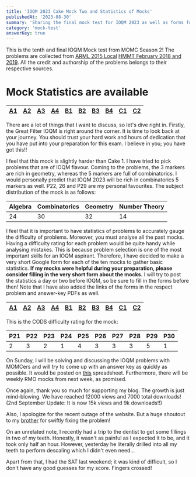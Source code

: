 ```yaml
---
title: 'IOQM 2023 Cake Mock Two and Statistics of Mocks'
publishedAt: '2023-08-30'
summary: 'Sharing the final mock test for IOQM 2023 as well as forms for each mock to compile statistics'
category: 'mock-test'
answerKey: true
---
```


This is the tenth and final IOQM Mock test from MOMC Season 2! The problems are collected from [ARML 2015 Local](https://www.arml2.com/arml_2017/public_arml_local/arml_local_sample_contest_files/ARMLLocal2015Solutions.pdf) [HMMT February 2018 and 2019](https://www.hmmt.org/www/archive/problems). All the credit and authorship of the problems belongs to their respective sources.

# Mock Statistics are available

| **[A1](https://docs.google.com/forms/d/1lXpH9yFF5kBKcqBS7OptdfQ_aAA1bNipTQyd-ULIbpc/viewanalytics)** | **[A2](https://docs.google.com/forms/d/1_AV6-uOqBHAoMlkjCAaJje5FX6ByluoG2ZOWjscpCn4/viewanalytics)** | **[A3](https://docs.google.com/forms/d/1JkdqCNfRazVsxa2N1emGznu5CbT8YmE5chFQKMmm3Iw/viewanalytics)** | **[A4](https://docs.google.com/forms/d/1Nrgfv1HR5NBk4qgqdUiDI7Y5oQcVdFJeUKgfekfo1vs/viewanalytics)** | **[B1](https://docs.google.com/forms/d/1L-3F5KnLN0ClpqvNZU14BisxilA9eo3mVE8jGF1C2DU/viewanalytics)** | **[B2](https://docs.google.com/forms/d/1qlsl0DSZDwyaspBW-QZuJT9j5NAoUFJM4x2SS1BmZgQ/viewanalytics)** | **[B3](https://docs.google.com/forms/d/1VL4bHkq4EtHsIvazuY_fEzpRQXlBUwMvzCM-jzLIoCA/viewanalytics)** | **[B4](https://docs.google.com/forms/d/1FiLBV3TlgyvVU0rE9UcPoyg2J0K5Kr7YWemx7ZRUaqU/viewanalytics)** | **[C1](https://docs.google.com/forms/d/1PO4CXCcndGTVBgfVUcfmohcHQPovuz16H0Z9LnTkZjc/viewanalytics)** | **[C2](https://docs.google.com/forms/d/1geHDOpAESGv2-INEbMK7q1zge-7MWdLMWv_UypdJl50/viewanalytics)**|
| --- |  --- |  --- |  --- |  --- |  --- |  --- |  --- |  --- |  --- | 



There are a lot of things that I want to discuss, so let's dive right in. Firstly, the Great Filter IOQM is right around the corner. It is time to look back at your journey. You should trust your hard work and hours of dedication that you have put into your preparation for this exam. I believe in you; you have got this!!

I feel that this mock is slightly harder than Cake 1. I have tried to pick problems that are of IOQM flavour. Coming to the problems, the 3 markers are rich in geometry, whereas the 5 markers are full of combinatorics. I would personally predict that IOQM 2023 will be rich in combinatorics 5 markers as well. P22, 26 and P29 are my personal favourites. The subject distribution of the mock is as follows:

| Algebra | Combinatorics | Geometry  | Number Theory |
| ---| --- | --- | ---|
| 24 | 30 | 32 | 14 |

I feel that it is important to have statistics of problems to accurately gauge the difficulty of problems. Moreover, you must analyse all the past mocks. Having a difficulty rating for each problem would be quite handy while analysing mistakes. This is because problem selection is one of the most important skills for an IOQM aspirant. Therefore, I have decided to make a very short Google form for each of the ten mocks to gather basic statistics. **If my mocks were helpful during your preparation, please consider filling in the very short form about the mocks.** I will try to post the statistics a day or two before IOQM, so be sure to fill in the forms before then! Note that I have also added the links of the forms in the respect problem and answer-key PDFs as well.

| [A1](https://forms.gle/eD7jSjRq7Ec8uc1A7) | [A2](https://forms.gle/4n6Q9QjabmA6yx2o6) | [A3](https://forms.gle/pxA1VuH3WwThSLSi6) | [A4](https://forms.gle/u3c1xzihQvPSUH2L7) | [B1](https://forms.gle/2Sh4AQH5KxreEFKg9) | [B2](https://forms.gle/jcPYJJRzxpbKmnc39) | [B3](https://forms.gle/kv9t45ZodZCxg4yA8) | [B4](https://forms.gle/vAjSw9hnCzBfA3o46) | [C1](https://forms.gle/LFxhi5ostF7ERQrY9) | [C2](https://forms.gle/Q1KQ9agKwYdrjpAw8) |
| ---| --- | --- | ---| ---| --- | ---| ---| --- | ---  |


This is the CODS difficulty rating for the mock:

| P21 | P22 | P23 | P24 | P25 | P26 | P27 | P28 | P29 | P30 |
| ---| --- | --- | ---| ---| --- | ---| ---| --- | ---  |
| 2| 3 | 2  | 1 | 4  |  3 |3  |  3| 5  | 1  |

On Sunday, I will be solving and discussing the IOQM problems with MOMCers and will try to come up with an answer key as quickly as possible. It would be posted on [this](https://docs.google.com/spreadsheets/d/1FDiNijrESp3COx8n10qcHCOXoIR7tupq4sgsxT_jxaQ/edit?usp=sharing) spreadsheet. Furthermore, there will be weekly RMO mocks from next week, as promised.

Once again, thank you so much for supporting my blog. The growth is just mind-blowing. We have reached 12000 views and 7000 total downloads! (2nd September Update: It is now 15k views and 9k downloads!!)

Also, I apologize for the recent outage of the website. But a huge shoutout to my [brother](https://www.abjt.dev/) for swiftly fixing the problem!

On an unrelated note, I recently had a trip to the dentist to get some fillings in two of my teeth. Honestly, it wasn't as painful as I expected it to be, and it took only half an hour. However, yesterday he literally drilled into all my teeth to perform descaling which I didn't even need...

Apart from that, I had the SAT last weekend; it was kind of difficult, so I don't have any good guesses for my score. Fingers crossed!